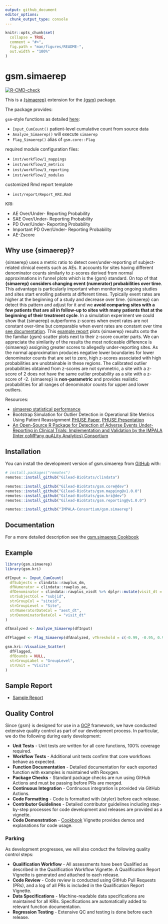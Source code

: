 ```yaml
---
output: github_document
editor_options: 
  chunk_output_type: console
---
```


<!-- README.md is generated from README.Rmd. Please edit that file -->

```r
knitr::opts_chunk$set(
  collapse = TRUE,
  comment = "#>",
  fig.path = "man/figures/README-",
  out.width = "100%"
)
```

# gsm.simaerep

<!-- badges: start -->
[![R-CMD-check](https://github.com/IMPALA-Consortium/gsm.simaerep/actions/workflows/R-CMD-check.yaml/badge.svg)](https://github.com/IMPALA-Consortium/gsm.simaerep/actions/workflows/R-CMD-check.yaml)
<!-- badges: end -->

This is a [{simaerep}](https://github.com/openpharma/simaerep/) extension for the [{gsm}](https://github.com/Gilead-BioStats/gsm) package.

The package provides:

`gsm`-style functions as detailed [here](https://gilead-biostats.github.io/gsm/articles/DataModel.html):

- `Input_CumCount()` patient-level cumulative count from source data
- `Analyze_Simaerep()` will execute `simaerep`
- `Flag_Simaerep()` alias of `gsm.core::Flag`

required module configuration files:

- `inst/workflow/1_mappings`
- `inst/workflow/2_metrics`
- `inst/workflow/3_reporting`
- `inst/workflow/2_modules`

customized Rmd report template

- `inst/report/Report_KRI.Rmd`


KRI:

- AE Over/Under- Reporting Probability
- SAE Over/Under- Reporting Probability
- PD Over/Under- Reporting Probability
- Important PD Over/Under- Reporting Probability
- AE-Zscore


## Why use {simaerep}?

{simaerep} uses a metric ratio to detect over/under-reporting of subject-related clinical events such as AEs. It accounts for sites having different denominator counts similarly to z-scores derived from normal approximations in funnel plots which is the {gsm} standard. On top of that **{simaerep} considers changing event (numerator) probabilities over time**. This advantage is particularly important when monitoring ongoing studies and sites start enrolling patients at different times. Typically event rates are higher at the beginning of a study and decrease over time. {simaerep} can detect this pattern and adjust for it and we **avoid comparing sites with a few patients that are all in follow-up to sites with many patients that at the beginning of their treatment cycle**. In a simulation experiment we could show that {simaerep} outperforms z-scores when event rates are not constant over-time but comparable when event rates are constant over time [see documentation](https://openpharma.github.io/simaerep/articles/funnel_perf.html). This [example report](https://impala-consortium.github.io/gsm.simaerep/report_kri_site.html) plots {simaerep} results onto the the familiar {gsm} scatter plots next to their z-score counter parts. We can appreciate the similarity of the results the most noticeable difference is {simaerep} assigning greater scores to allegedly under-reporting sites. As the normal approximation produces negative lower boundaries for lower denominator counts that are set to zero, high z-scores associated with high probabilities are unobtainable in these regions. The calibrated outlier probabilities obtained from z-scores are not symmetric, a site with a z-score of 2 does not have the same outlier probability as a site with a z-score of -2. {simaerep} is **non-parametric** and provides realistic probabilities for all ranges of denominator counts for upper and lower outliers.

Resources:

- [simaerep statistical performance](https://openpharma.github.io/simaerep/articles/performance.html)
- Bootstrap Simulation for Outlier Detection in Operational Site Metrics Using Patient Reassignment [PHUSE Paper](https://phuse.s3.eu-central-1.amazonaws.com/Archive/2024/Connect/EU/Strasbourg/PAP_AR04.pdf), [PHUSE Presentation](https://phuse.s3.eu-central-1.amazonaws.com/Archive/2024/Connect/EU/Strasbourg/PRE_AR04.pdf)
- [An Open-Source R Package for Detection of Adverse Events Under-Reporting in Clinical Trials: Implementation and Validation by the IMPALA (Inter coMPany quALity Analytics) Consortium](https://link.springer.com/article/10.1007/s43441-024-00631-8)

## Installation

You can install the development version of gsm.simaerep from [GitHub](https://github.com/IMPALA-Consortium/gsm.simaerep/) with:

``` r
# install.packages("remotes")
remotes::install_github("Gilead-BioStats/clindata")

remotes::install_github("Gilead-BioStats/gsm.core@dev")
remotes::install_github("Gilead-BioStats/gsm.mapping@v1.0.0")
remotes::install_github("Gilead-BioStats/gsm.kri@dev")
remotes::install_github("Gilead-BioStats/gsm.reporting@v1.0.0")

remotes::install_github("IMPALA-Consortium/gsm.simaerep")
```

## Documentation

For a more detailed description see the [gsm.simaerep Cookbook](https://impala-consortium.github.io/gsm.simaerep/articles/Cookbook.html)

## Example

```r
library(gsm.simaerep)
library(gsm.kri)

dfInput <- Input_CumCount(
  dfSubjects = clindata::rawplus_dm,
  dfNumerator = clindata::rawplus_ae,
  dfDenominator = clindata::rawplus_visdt %>% dplyr::mutate(visit_dt = lubridate::ymd(visit_dt)),
  strSubjectCol = "subjid",
  strGroupCol = "siteid",
  strGroupLevel = "Site",
  strNumeratorDateCol = "aest_dt",
  strDenominatorDateCol = "visit_dt"
)

dfAnalyzed <- Analyze_Simaerep(dfInput)

dfFlagged <- Flag_Simaerep(dfAnalyzed, vThreshold = c(-0.99, -0.95, 0.95, 0.99))

gsm.kri::Visualize_Scatter(
  dfFlagged,
  dfBounds = NULL,
  strGroupLabel = "GroupLevel",
  strUnit = "Visits"
)
```

## Sample Report

- [Sample Report](https://impala-consortium.github.io/gsm.simaerep/report_kri_site.html)

## Quality Control

Since {gsm} is designed for use in a [GCP](https://en.wikipedia.org/wiki/Good_clinical_practice) framework, we have conducted extensive quality control as part of our development process. In particular, we do the following during early development:  

- **Unit Tests** - Unit tests are written for all core functions, 100% coverage required.
- **Workflow Tests** - Additional unit tests confirm that core workflows behave as expected.
- **Function Documentation** - Detailed documentation for each exported function with examples is maintained with Roxygen.
- **Package Checks** - Standard package checks are run using GitHub Actions and must be passing before PRs are merged.
- **Continuous Integration** - Continuous integration is provided via GitHub Actions. 
- **Code Formatting** - Code is formatted with {styler} before each release.
- **Contributor Guidelines** - Detailed contributor guidelines including step-by-step processes for code development and releases are provided as a vignette.
- **Code Demonstration** - [Cookbook](https://impala-consortium.github.io/gsm.simaerep/articles/Cookbook.html) Vignette provides demos and explanations for code usage. 


### Parking

As development progresses, we will also conduct the following quality control steps:

- **Qualification Workflow** - All assessments have been Qualified as described in the Qualification Workflow Vignette. A Qualification Report Vignette is generated and attached to each release. 
- **Code Review** - Code review is conducted using GitHub Pull Requests (PRs), and a log of all PRs is included in the Qualification Report Vignette.
- **Data Specifications** - Machine-readable data specifications are maintained for all KRIs. Specifications are automatically added to relevant function documentation.
- **Regression Testing** - Extensive QC and testing is done before each release. 
